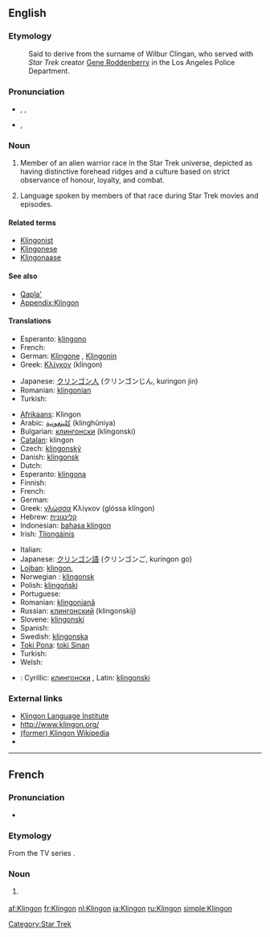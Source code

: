 {{also|klingon}}{{wikipedia|Klingon}}
==English==

===Etymology===
: Said to derive from the surname of Wilbur Clingan, who served with ''Star Trek'' creator [[w:Gene Roddenberry|Gene Roddenberry]] in the Los Angeles Police Department.

===Pronunciation===
* {{enPR|klĭng'ŏn}}, {{IPA|/ˈklɪŋɒn/}}, {{SAMPA|/"klINQn/}}
* {{IPA|/ˈklɪŋɑn/}}, {{SAMPA|/"klINAn/}}<!-- cot-caught merger or just US-style IPA? -->

===Noun===
{{en-noun|s|-}}

# {{star trek|countable}} Member of an alien warrior race in the Star Trek universe, depicted as having distinctive forehead ridges and a culture based on strict observance of honour, loyalty, and combat.
# {{star trek|uncountable}} Language spoken by members of that race during Star Trek movies and episodes.

====Related terms====
* [[Klingonist]]
* [[Klingonese]]
* [[Klingonaase]]

====See also====
* [[Qapla']]
* [[Appendix:Klingon]]

====Translations====
{{trans-top|member of an alien warrior race in the Star Trek universe}}
* Esperanto: [[klingono]]
* French: {{t+|fr|Klingon|m}}
* German: [[Klingone]] {{m}}, [[Klingonin]] {{f}}
* Greek: [[Κλίγκον]] (klíngon) {{n}}
{{trans-mid}}
* Japanese: [[クリンゴン人]] (クリンゴンじん, kuringon jin)
* Romanian: [[klingonian]] {{m}}
* Turkish: {{t-|tr|Klingon}}
{{trans-bottom}}

{{trans-top|the language}}
* [[Afrikaans]]: Klingon
* Arabic: [[كلينغونية]] (klinghūniya) {{f}}
* Bulgarian: [[клингонски]] (klingonski) {{m}}
* [[Catalan]]: klingon {{m}}
* Czech: [[klingonský]] {{m}}
* Danish: [[klingonsk]]
* Dutch: {{t+|nl|Klingon}}
* Esperanto: [[klingona]]
* Finnish: {{t+|fi|klingon}}
* French: {{t+|fr|klingon|m}}
* German: {{t+|de|Klingonisch|n}}
* Greek: [[γλώσσα]] Κλίγκον (glóssa klíngon) {{f}}
* Hebrew: [[קלינגונית]] {{f}}
* Indonesian: [[bahasa klingon]]
* Irish: [[Tliongáinis]]
{{trans-mid}}
* Italian: {{t+|it|klingon|m}}
* Japanese: [[クリンゴン語]] (クリンゴンご, kuringon go)
* [[Lojban]]: [[klingon.]]
* Norwegian<!--do not wikify-->: [[klingonsk]]
* Polish: [[klingoński]] {{m}}
* Portuguese: {{t-|pt|klingon}}
* Romanian: [[klingoniană]] {{f}}
* Russian: [[клингонский]] (klingonskij) {{m}}
* Slovene: [[klingonski]] {{m}}
* Spanish: {{t-|es|klingon|m}}
* Swedish: [[klingonska]]
* [[Toki Pona]]: [[toki Sinan]]
* Turkish: {{t+|tr|Klingonca}}
* Welsh: {{t-|cy|klingon|xs=Welsh}}
{{trans-bottom}}

{{checktrans-top}}
* {{ttbc|Serbian}}: Cyrillic: [[клингонски]] {{m}}, Latin: [[klingonski]] {{m}}
{{trans-bottom}}

===External links===
* [http://www.kli.org/ Klingon Language Institute]
* [http://www.klingon.org/ http://www.klingon.org/]
* [http://tlh.wikipedia.org/wiki/ghItlh%27a%27 (former) Klingon Wikipedia]
* {{Linguist List|code=tlh}}

[[Category:Star Trek]]

----

==French==

===Pronunciation===
* {{IPA|/klɛ̃.gɔ̃/|lang=fr}}

===Etymology===
From the TV series {{w|Star Trek}}.

===Noun===
{{fr-noun|m|f=Klingonne}}

# {{l|en|Klingon}} {{gloss|member of the Klingon race}}

[[af:Klingon]]
[[fr:Klingon]]
[[nl:Klingon]]
[[ja:Klingon]]
[[ru:Klingon]]
[[simple:Klingon]]